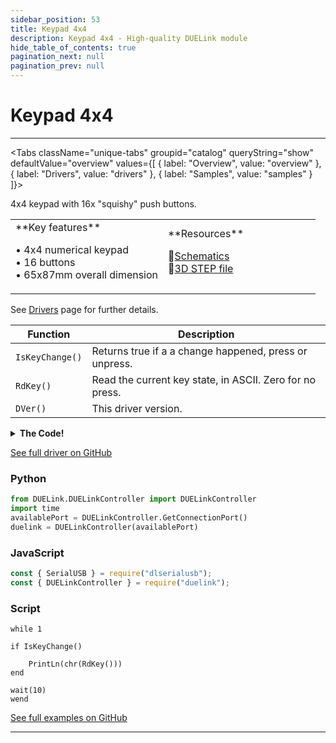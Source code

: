 ```yaml
---
sidebar_position: 53
title: Keypad 4x4
description: Keypad 4x4 - High-quality DUELink module
hide_table_of_contents: true
pagination_next: null
pagination_prev: null
---
```



# Keypad 4x4

<ImageSection 
  product="hikeypad4x4-b"
  tagline="4x4 Button Keypad"
/>

---

<Tabs className="unique-tabs" groupid="catalog" queryString="show" defaultValue="overview"
  values={[
    {
        label: "Overview",
        value: "overview"
    },
    {
        label: "Drivers",
        value: "drivers"
    },
    {
        label: "Samples",
        value: "samples"
    }
]}>

<TabItem value="overview">

4x4 keypad with 16x "squishy" push buttons.

<table><td width='50%'>
**Key features**

• 4x4 numerical keypad<br/>
• 16 buttons<br/>
• 65x87mm overall dimension<br/>

</td><td width='50%'>
**Resources**
 
📄[Schematics](/sch/gdl-hikeypad4x4-b.pdf)<br/>
🔩[3D STEP file](/3d/gdl-hikeypad4x4-b.step)<br/>
</td></table>

</TabItem>

<TabItem value="drivers">

See [Drivers](/docs/engine/drivers) page for further details.

| Function | Description |
|----------|-------------|
| `IsKeyChange()` | Returns true if a a change happened, press or unpress. |
| `RdKey()` | Read the current key state, in ASCII. Zero for no press. |
| `DVer()` | This driver version. |
<details>
<summary><strong>The Code!</strong></summary>

**Keypad 4x4 Driver**

```batch
##### Keypad 4x4 Driver #####

fn DVer()
    return 1.0
fend

Alias(key=_k, prevkey=_p, newkey=_n)

# Set row 2 3 4 5
# Read col 6 10 9 8


fn SelCol(c)
    DWrite(6,0)
    DWrite(10,0)
    DWrite(9,0)
    DWrite(8,0)
    if c = 0
        DWrite(8,1)
    end
    if c = 1
        DWrite(9,1)
    end
    if c = 2
        DWrite(10,1)
    end
    if c = 3
        DWrite(6,1)
    end
fend
    
Dim b0[] =[0,'*','7','4','1','0','8','5','2','#','9','6','3','D','C','B','A']
fn Scan()
    key = 0

    for _c in Range(4)
        SelCol(_c)    

        for _r in Range(4)
            if DRead(2+_r,2)
            #PrintLn("col ", _c, " row  0")
            key = key | (1<<((_c*4)+_r))
            end
        next

    next

    if prevkey != key
        prevkey=key
        newkey=1
    else
        newkey=0
    end

fend

fn IsKeyChange()
    return newkey
fend

fn RdKey()
_r = 0
    newkey = 0
    for _i in Range(16)
        if key & (1<<_i)
            _r = _i+1
        end
    next

    return b0[_r]
fend

SStart("Scan", 100, 0)

#########################
```

</details>

[See full driver on GitHub](https://github.com/ghi-electronics/duelink-website/tree/main/static/code/drivers)

</TabItem>

<TabItem value="samples">

### Python

```python
from DUELink.DUELinkController import DUELinkController
import time
availablePort = DUELinkController.GetConnectionPort()
duelink = DUELinkController(availablePort)
```

### JavaScript

```javascript
const { SerialUSB } = require("dlserialusb");
const { DUELinkController } = require("duelink");
```

### Script

```batch
while 1 

if IsKeyChange()

    PrintLn(chr(RdKey()))
end

wait(10)
wend

```

[See full examples on GitHub](https://github.com/ghi-electronics/duelink-website/tree/main/static/code/samples)

</TabItem>

</Tabs>

---

<OrderSection
    product="DUELink Keypad 4x4"
    partnumber="GDL-HIKEYPAD4X4-B"
    price="$0.00"
/>
